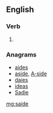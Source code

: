==English==

===Verb===
{{head|en}}

# {{context|obsolete|lang=en}} {{en-past of|saye}}

===Anagrams===
* [[aides#English|aides]]
* [[aside#English|aside]], [[A-side#English|A-side]]
* [[daies#English|daies]]
* [[ideas#English|ideas]]
* [[Sadie#English|Sadie]]

[[mg:saide]]